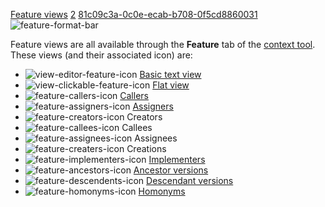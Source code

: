 [[Property:title|Feature views]]
[[Property:weight|2]]
[[Property:uuid|81c09c3a-0c0e-ecab-b708-0f5cd8860031]]
[[Image:feature-format-bar]]  

Feature views are all available through the '''Feature''' tab of the [[EiffelStudio window overview|context tool]]. <br/>
These views (and their associated icon) are: 
*   [[Image:view-editor-feature-icon]]  [[Feature formatters: Basic text view|Basic text view]]  
*   [[Image:view-clickable-feature-icon]]  [[Feature formatters: Flat view|Flat view]]  
*   [[Image:feature-callers-icon]]  [[Callers|Callers]]  
*   [[Image:feature-assigners-icon]]  [[Assigners]] 
*   [[Image:feature-creators-icon]]  Creators 
*   [[Image:feature-callees-icon]]  Callees 
*   [[Image:feature-assignees-icon]]  Assignees 
*   [[Image:feature-creaters-icon]]  Creations 
*   [[Image:feature-implementers-icon]]  [[Implementers|Implementers]]  
*   [[Image:feature-ancestors-icon]]  [[Ancestor versions|Ancestor versions]]  
*   [[Image:feature-descendents-icon]]  [[Descendant versions|Descendant versions]]  
*   [[Image:feature-homonyms-icon]]  [[Homonyms|Homonyms]]  



